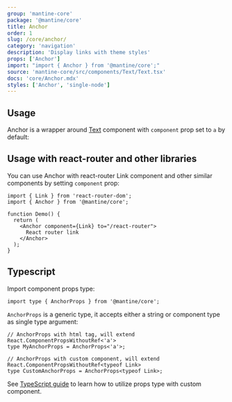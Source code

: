 ```yaml
---
group: 'mantine-core'
package: '@mantine/core'
title: Anchor
order: 1
slug: /core/anchor/
category: 'navigation'
description: 'Display links with theme styles'
props: ['Anchor']
import: "import { Anchor } from '@mantine/core';"
source: 'mantine-core/src/components/Text/Text.tsx'
docs: 'core/Anchor.mdx'
styles: ['Anchor', 'single-node']
---
```



## Usage

Anchor is a wrapper around [Text](/core/text/) component with `component` prop set to `a` by default:

<Demo data={AnchorDemos.usage} />

## Usage with react-router and other libraries

You can use Anchor with react-router Link component and other similar components by setting `component` prop:

```tsx
import { Link } from 'react-router-dom';
import { Anchor } from '@mantine/core';

function Demo() {
  return (
    <Anchor component={Link} to="/react-router">
      React router link
    </Anchor>
  );
}
```

## Typescript

Import component props type:

```tsx
import type { AnchorProps } from '@mantine/core';
```

`AnchorProps` is a generic type, it accepts either a string or component type as single type argument:

```tsx
// AnchorProps with html tag, will extend React.ComponentPropsWithoutRef<'a'>
type MyAnchorProps = AnchorProps<'a'>;

// AnchorProps with custom component, will extend React.ComponentPropsWithoutRef<typeof Link>
type CustomAnchorProps = AnchorProps<typeof Link>;
```

See [TypeScript guide](/pages/basics/#typescript) to learn how to utilize props type with custom component.
